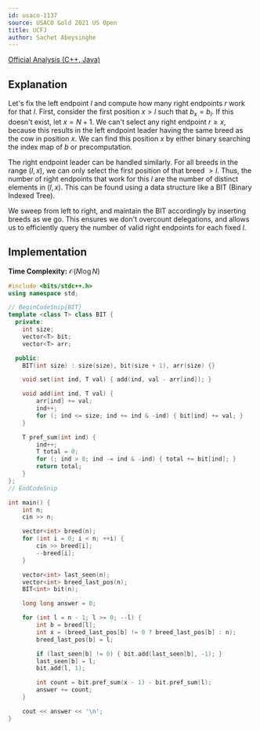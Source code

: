 ```yaml
---
id: usaco-1137
source: USACO Gold 2021 US Open
title: UCFJ
author: Sachet Abeysinghe
---
```


[Official Analysis (C++, Java)](https://usaco.org/current/data/sol_prob1_gold_open21.html)

## Explanation

Let's fix the left endpoint $l$ and compute how many right endpoints $r$ work for that $l$. First, consider the first position $x>l$ such that $b_x=b_l$. If this doesn't exist, let $x = N + 1$. We can't select any right endpoint $r \ge x$, because this results in the left endpoint leader having the same breed as the cow in position $x$. We can find this position $x$ by either binary searching the index map of $b$ or precomputation.

The right endpoint leader can be handled similarly. For all breeds in the range $(l, x)$, we can only select the first position of that breed $>l$. Thus, the number of right endpoints that work for this $l$ are the number of distinct elements in $(l, x)$. This can be found using a data structure like a BIT (Binary Indexed Tree).

We sweep from left to right, and maintain the BIT accordingly by inserting breeds as we go. This ensures we don't overcount delegations, and allows us to efficiently query the number of valid right endpoints for each fixed $l$.

## Implementation

**Time Complexity:** $\mathcal{O}(N\log N)$

<LanguageSection>
<CPPSection>

```cpp
#include <bits/stdc++.h>
using namespace std;

// BeginCodeSnip{BIT}
template <class T> class BIT {
  private:
	int size;
	vector<T> bit;
	vector<T> arr;

  public:
	BIT(int size) : size(size), bit(size + 1), arr(size) {}

	void set(int ind, T val) { add(ind, val - arr[ind]); }

	void add(int ind, T val) {
		arr[ind] += val;
		ind++;
		for (; ind <= size; ind += ind & -ind) { bit[ind] += val; }
	}

	T pref_sum(int ind) {
		ind++;
		T total = 0;
		for (; ind > 0; ind -= ind & -ind) { total += bit[ind]; }
		return total;
	}
};
// EndCodeSnip

int main() {
	int n;
	cin >> n;

	vector<int> breed(n);
	for (int i = 0; i < n; ++i) {
		cin >> breed[i];
		--breed[i];
	}

	vector<int> last_seen(n);
	vector<int> breed_last_pos(n);
	BIT<int> bit(n);

	long long answer = 0;

	for (int l = n - 1; l >= 0; --l) {
		int b = breed[l];
		int x = (breed_last_pos[b] != 0 ? breed_last_pos[b] : n);
		breed_last_pos[b] = l;

		if (last_seen[b] != 0) { bit.add(last_seen[b], -1); }
		last_seen[b] = l;
		bit.add(l, 1);

		int count = bit.pref_sum(x - 1) - bit.pref_sum(l);
		answer += count;
	}

	cout << answer << '\n';
}
```

</CPPSection>
</LanguageSection>
